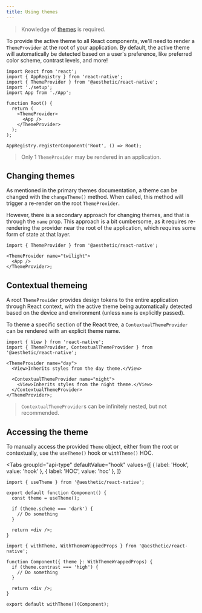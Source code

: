 ```yaml
---
title: Using themes
---
```



> Knowledge of [themes](../dev/css-in-js/themes.md) is required.

To provide the active theme to all React components, we'll need to render a `ThemeProvider` at the
root of your application. By default, the active theme will automatically be detected based on a
user's preference, like preferred color scheme, contrast levels, and more!

```tsx title="index.ts" {3,9-11}
import React from 'react';
import { AppRegistry } from 'react-native';
import { ThemeProvider } from '@aesthetic/react-native';
import './setup';
import App from './App';

function Root() {
  return (
    <ThemeProvider>
      <App />
    </ThemeProvider>
  );
);

AppRegistry.registerComponent('Root', () => Root);
```

> Only 1 `ThemeProvider` may be rendered in an application.

## Changing themes

As mentioned in the primary themes documentation, a theme can be changed with the `changeTheme()`
method. When called, this method will trigger a re-render on the root `ThemeProvider`.

However, there is a secondary approach for changing themes, and that is through the `name` prop.
This approach is a bit cumbersome, as it requires re-rendering the provider near the root of the
application, which requires some form of state at that layer.

```tsx
import { ThemeProvider } from '@aesthetic/react-native';

<ThemeProvider name="twilight">
  <App />
</ThemeProvider>;
```

## Contextual themeing

A root `ThemeProvider` provides design tokens to the entire application through React context, with
the active theme being automatically detected based on the device and environment (unless `name` is
explicitly passed).

To theme a specific section of the React tree, a `ContextualThemeProvider` can be rendered with an
explicit theme name.

```tsx
import { View } from 'react-native';
import { ThemeProvider, ContextualThemeProvider } from '@aesthetic/react-native';

<ThemeProvider name="day">
  <View>Inherits styles from the day theme.</View>

  <ContextualThemeProvider name="night">
    <View>Inherits styles from the night theme.</View>
  </ContextualThemeProvider>
</ThemeProvider>;
```

> `ContextualThemeProvider`s can be infinitely nested, but not recommended.

## Accessing the theme

To manually access the provided `Theme` object, either from the root or contextually, use the
`useTheme()` hook or `withTheme()` HOC.

<Tabs
  groupId="api-type"
  defaultValue="hook"
  values={[
    { label: 'Hook', value: 'hook' },
    { label: 'HOC', value: 'hoc' },
  ]}
>
  <TabItem value="hook">

```tsx {4,6}
import { useTheme } from '@aesthetic/react-native';

export default function Component() {
  const theme = useTheme();

  if (theme.scheme === 'dark') {
    // Do something
  }

  return <div />;
}
```

  </TabItem>
  <TabItem value="hoc">

```tsx {3,4,11}
import { withTheme, WithThemeWrappedProps } from '@aesthetic/react-native';

function Component({ theme }: WithThemeWrappedProps) {
  if (theme.contrast === 'high') {
    // Do something
  }

  return <div />;
}

export default withTheme()(Component);
```

  </TabItem>
</Tabs>
